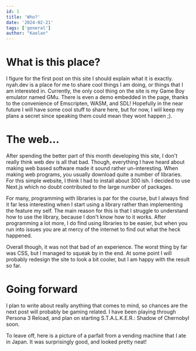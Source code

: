 ```yaml
---
id: 1
title: 'Who?'
date: '2024-02-21'
tags: ['general']
author: "Kaelan"
---
```


# What is this place?
I figure for the first post on this site I should explain what it is exactly. nyah.dev is a place for me to share cool things I am doing, or things that I am interested in.
Currently, the only cool thing on the site is my Game Boy emulator named <Link target="_blank" rel="noopener noreferrer" className="SubColor underline" href="GMu/">GMu.</Link> There is even
a demo embedded in the page, thanks to the convenience of Emscripten, WASM, and SDL! Hopefully in the near future I will have some cool stuff to share here, but for now, I will keep
my plans a secret since speaking them could mean they wont happen ;).

# The web...
After spending the better part of this month developing this site, I don't really think web dev is all that bad. Though, everything I have heard about making web based software made it sound rather 
un-interesting. When making web programs, you usually download quite a number of libraries. For this simple website, I think I had to install about 300 ish. I decided to use Next.js which no doubt
contributed to the large number of packages. 

For many, programming with libraries is par for the course, but I always find it far less interesting when I start using a library rather than implementing the feature my self. The main reason for this is 
that I struggle to understand how to use the library, because I don't know how to it works. After programming a lot more, I do find using libraries to be easier, but when you run into issues you are at mercy
of the internet to find out what the heck happened. 

Overall though, it was not that bad of an experience. The worst thing by far was CSS, but I managed to squeak by in the end. At some point I will probably redesign the site to look a bit cooler, but I am happy
with the result so far.

# Going forward
I plan to write about really anything that comes to mind, so chances are the next post will probably be gaming related. I have been playing through Persona 3 Reload, and plan on starting S.T.A.L.K.E.R.: Shadow of Chernobyl soon.

To leave off, here is a picture of a parfait from a vending machine that I ate in Japan. It was surprisingly good, and looked pretty neat!

<CustomImage src="https://raw.githubusercontent.com/kaemic3/blog-posts/main/images/jp_parfait.jpg" alt="Cake in can!"/>
